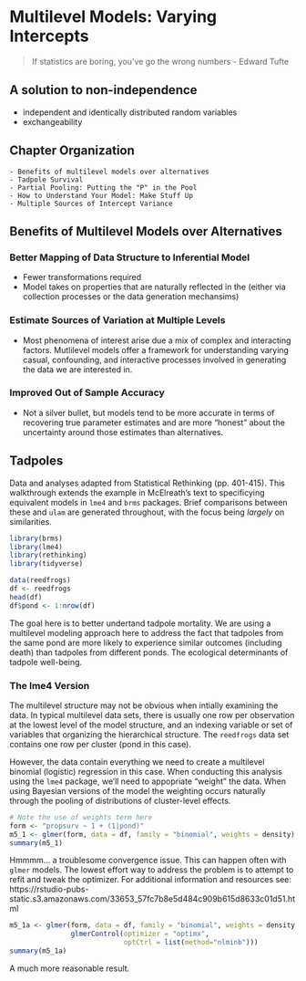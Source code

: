 # Multilevel Models: Varying Intercepts

>If statistics are boring, you've go the wrong numbers
- Edward Tufte

## A solution to non-independence
- independent and identically distributed random variables
- exchangeability 

## Chapter Organization {-}

```block
- Benefits of multilevel models over alternatives 
- Tadpole Survival
- Partial Pooling: Putting the "P" in the Pool
- How to Understand Your Model: Make Stuff Up
- Multiple Sources of Intercept Variance
```

## Benefits of Multilevel Models over Alternatives
### Better Mapping of Data Structure to Inferential Model
- Fewer transformations required
- Model takes on properties that are naturally reflected in the (either via collection processes or the data generation mechansims)

### Estimate Sources of Variation at Multiple Levels
- Most phenomena of interest arise due a mix of complex and interacting factors. Mutlilevel models offer a framework for understanding varying casual, confounding, and interactive processes involved in generating the data we are interested in. 

### Improved Out of Sample Accuracy
- Not a silver bullet, but models tend to be more accurate in terms of recovering true parameter estimates and are more "honest" about the uncertainty around those estimates than alternatives. 

## Tadpoles 
Data and analyses adapted from Statistical Rethinking (pp. 401-415). This walkthrough extends the example in McElreath's text to specificying equivalent models in `lme4` and `brms` packages. Brief comparisons between these and `ulam` are generated throughout, with the focus being _largely_ on similarities. 

```r
library(brms)
library(lme4)
library(rethinking)
library(tidyverse)

data(reedfrogs)
df <- reedfrogs
head(df)
df$pond <- 1:nrow(df)
```

The goal here is to better undertand tadpole mortality. We are using a multilevel modeling approach here to address the fact that tadpoles from the same pond are more likely to experience similar outcomes (including death) than tadpoles from different ponds. The ecological determinants of tadpole well-being. 

### The lme4 Version
The multilevel structure may not be obvious when intially examining the data. In typical multilevel data sets, there is usually one row per observation at the lowest level of the model structure, and an indexing variable or set of variables that organizing the hierarchical structure. The `reedfrogs` data set contains one row per cluster (pond in this case). 

However, the data contain everything we need to create a multilevel binomial (logistic) regression in this case. When conducting this analysis using the `lme4` package, we'll need to appopriate "weight" the data. When using Bayesian versions of the model the weighting occurs naturally through the pooling of distributions of cluster-level effects. 
```r
# Note the use of weights term here
form <- "propsurv ~ 1 + (1|pond)"
m5_1 <- glmer(form, data = df, family = "binomial", weights = density)
summary(m5_1)
```

Hmmmm... a troublesome convergence issue. This can happen often with `glmer` models. The lowest effort way to address the problem is to attempt to refit and tweak the optimizer. For additional information and resources see: https://rstudio-pubs-static.s3.amazonaws.com/33653_57fc7b8e5d484c909b615d8633c01d51.html

```r
m5_1a <- glmer(form, data = df, family = "binomial", weights = density, 
               glmerControl(optimizer = "optimx",
                            optCtrl = list(method="nlminb")))
summary(m5_1a)
```
A much more reasonable result. 